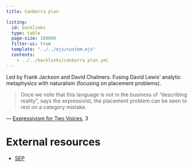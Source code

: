 ```yaml
---
title: Canberra plan

listing:
  id: backlinks
  type: table
  page-size: 100000
  filter-ui: true
  template: "../../ejs/custom.ejs"
  contents:
    - ../../backlinks/canberra plan.yml
---
```


Led by Frank Jackson and David Chalmers.
Fusing David Lewis' analytic metaphysics with naturalism (focusing on placement problems).

> Once we note that this language is not in the business of “describing reality”, says the expressivist, the placement problem can be seen to rest on a category mistake.

— [Expressivism for Two Voices](/docs/phil/Expressivism for Two Voices.html), 3

# External resources
- [SEP](https://plato.stanford.edu/entries/naturalism/#CanPla)